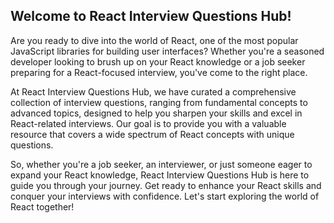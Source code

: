 ## **Welcome to React Interview Questions Hub!**

Are you ready to dive into the world of React,
one of the most popular JavaScript libraries for building user interfaces? Whether you're a seasoned developer
looking to brush up on your React knowledge or a job seeker preparing for a React-focused interview, you've come to the right place.

At React Interview Questions Hub, we have curated a comprehensive collection of interview questions, ranging from fundamental
concepts to advanced topics, designed to help you sharpen your skills and excel in React-related interviews.
Our goal is to provide you with a valuable resource that covers a wide spectrum of React concepts with unique questions.


So, whether you're a job seeker, an interviewer, or just someone eager to expand your React knowledge,
React Interview Questions Hub is here to guide you through your journey.
Get ready to enhance your React skills and conquer your interviews with confidence. Let's start exploring the world of React together!
